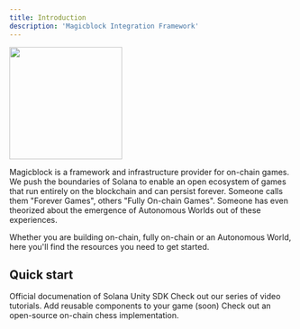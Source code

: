 ```yaml
---
title: Introduction
description: 'Magicblock Integration Framework'
---
```


<img height="200" src="/images/Magicblock_framework.png" />

Magicblock is a framework and infrastructure provider for on-chain games. We push the boundaries of Solana to enable an open ecosystem of games that run entirely on the blockchain and can persist forever. Someone calls them "Forever Games", others "Fully On-chain Games". Someone has even theorized about the emergence of Autonomous Worlds out of these experiences.

Whether you are building on-chain, fully on-chain or an Autonomous World, here you'll find the resources you need to get started. 

## Quick start 

<CardGroup cols={2}>
  <Card
    title="Solana Unity SDK"
    icon="screwdriver-wrench"
    href="https://assetstore.unity.com/packages/decentralization/infrastructure/solana-sdk-for-unity-246931"
  >
    Official documenation of Solana Unity SDK
  </Card>
  <Card
    title="Video tutorials"
    icon="youtube"
    href="https://www.youtube.com/@Magicblock-Labs"
  >
    Check out our series of video tutorials.
  </Card>
  <Card
    title="Add Components"
    icon="code"
    href=""
  >
    Add reusable components to your game (soon)
  </Card>
  <Card
    title="Game example"
    icon="stars"
    href="https://magicblock-42.mintlify.app/onchain_chess/on-chain%20chess"
  >
    Check out an open-source on-chain chess implementation. 
  </Card>
</CardGroup>
